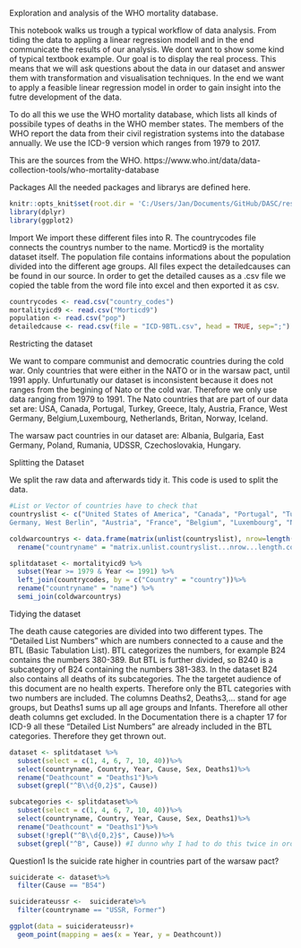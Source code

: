 Exploration and analysis of the WHO mortality database.

This notebook walks us trough a typical workflow of data analysis. From tiding the data to appling a linear regression modell and in the end communicate the results of our analysis.
We dont want to show some kind of typical textbook example. Our goal is to display the real process. This means that we will ask questions about the data in our dataset and answer them with transformation and visualisation techniques. 
In the end we want to apply a feasible linear regression model in order to gain insight into the futre development of the data.

To do all this we use the WHO mortality database, which lists all kinds of possibile types of deaths in the WHO member states.
The members of the WHO report the data from their civil registration systems into the database annually. We use the ICD-9 version which ranges from 1979 to 2017.

This are the sources from the WHO.
https://www.who.int/data/data-collection-tools/who-mortality-database

Packages
All the needed packages and librarys are defined here.
```r
knitr::opts_knit$set(root.dir = 'C:/Users/Jan/Documents/GitHub/DASC/resources')
library(dplyr)
library(ggplot2)
```

Import
We import these different files into R. The countrycodes file connects the countrys number to the name. Morticd9 is the mortality dataset itself. The population file contains informations about the population divided into the different age groups. All files expect the detailedcauses can be found in our source. In order to get the detailed causes as a .csv file we copied the table from the word file into excel and then exported it as csv.

```r
countrycodes <- read.csv("country_codes")
mortalityicd9 <- read.csv("Morticd9")
population <- read.csv("pop")
detailedcause <- read.csv(file = "ICD-9BTL.csv", head = TRUE, sep=";")
```
Restricting the dataset

We want to compare communist and democratic countries during the cold war. Only countries that were either in the NATO or in the warsaw pact, until 1991 apply. Unfurtunatly our dataset is inconsistent because it does not ranges from the begining of Nato or the cold war. Therefore we only use data ranging from 1979 to 1991. 
The Nato countries that are part of our data set are:
USA, Canada, Portugal, Turkey, Greece, Italy, Austria, France, West Germany, Belgium,Luxembourg, Netherlands, Britan, Norway, Iceland. 

The warsaw pact countries in our dataset are:
Albania, Bulgaria, East Germany, Poland, Rumania, UDSSR, Czechoslovakia, Hungary.

Splitting the Dataset

We split the raw data and afterwards tidy it. This code is used to split the data.
```r
#List or Vector of countries have to check that
countryslist <- c("United States of America", "Canada", "Portugal", "Turkey", "Greece", "Germany, Former Democratic Republic", "Germany, Former Federal Republic", "	
Germany, West Berlin", "Austria", "France", "Belgium", "Luxembourg", "Netherlands", "United Kingdom", "Norway", "Iceland", "Albania", "Bulgaria", "Poland", "Rumania", "USSR, Former","Czechoslovakia, Former", "Hungary")

coldwarcountrys <- data.frame(matrix(unlist(countryslist), nrow=length(countryslist), byrow=T))%>%
  rename("countryname" = "matrix.unlist.countryslist...nrow...length.countryslist...byrow...T.")

splitdataset <- mortalityicd9 %>%
  subset(Year >= 1979 & Year <= 1991) %>%
  left_join(countrycodes, by = c("Country" = "country"))%>%
  rename("countryname" = "name") %>%
  semi_join(coldwarcountrys)
```

Tidying the dataset

The death cause categories are divided into two different types. The "Detailed List Numbers" which are numbers connected to a cause and the BTL (Basic Tabulation List). BTL categorizes the numbers, for example B24 contains the numbers 380-389. But BTL is further divided, so B240 is a subcategory of B24 containing the numbers 381-383.
In the dataset B24 also contains all deaths of its subcategories. The the targetet audience of this document are no health experts. Therefore only the BTL categories with two numbers are included.
The columns Deaths2, Deaths3,... stand for age groups, but Deaths1 sums up all age groups and Infants.
Therefore all other death columns get excluded.
In the Documentation there is a chapter 17 for ICD-9 all these "Detailed List Numbers" are already included in the BTL categories. Therefore they get thrown out.

```r
dataset <- splitdataset %>%
  subset(select = c(1, 4, 6, 7, 10, 40))%>%
  select(countryname, Country, Year, Cause, Sex, Deaths1)%>%
  rename("Deathcount" = "Deaths1")%>%
  subset(grepl("^B\\d{0,2}$", Cause))

subcategories <- splitdataset%>%
  subset(select = c(1, 4, 6, 7, 10, 40))%>%
  select(countryname, Country, Year, Cause, Sex, Deaths1)%>%
  rename("Deathcount" = "Deaths1")%>%
  subset(!grepl("^B\\d{0,2}$", Cause))%>%
  subset(grepl("^B", Cause)) #I dunno why I had to do this twice in order to eliminate numbers
```

Question1
Is the suicide rate higher in countries part of the warsaw pact?
```r
suiciderate <- dataset%>%
  filter(Cause == "B54")

suiciderateussr <-  suiciderate%>%
  filter(countryname == "USSR, Former")

ggplot(data = suiciderateussr)+
  geom_point(mapping = aes(x = Year, y = Deathcount))
```

